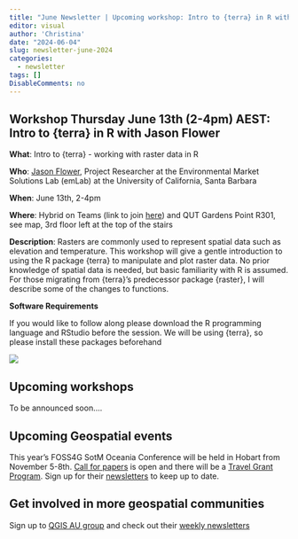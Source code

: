 ```yaml
---
title: "June Newsletter | Upcoming workshop: Intro to {terra} in R with Jason Flower"
editor: visual
author: 'Christina'
date: "2024-06-04"
slug: newsletter-june-2024
categories:
  - newsletter
tags: []
DisableComments: no
---
```


## Workshop Thursday June 13th (2-4pm) AEST: Intro to {terra} in R with Jason Flower

**What**: Intro to {terra} - working with raster data in R

**Who**: [Jason Flower](https://github.com/jflowernet), Project Researcher at the Environmental Market Solutions Lab (emLab) at the University of California, Santa Barbara

**When**: June 13th, 2-4pm

**Where**: Hybrid on Teams (link to join [here](https://teams.microsoft.com/l/meetup-join/19%3ameeting_OThkNDQwZTQtMmQ2Mi00ZTQ1LWE0ZTItMTVhNzI2NjVhMmJj%40thread.v2/0?context=%7b%22Tid%22%3a%225a7cc8ab-a4dc-4f9b-bf60-66714049ad62%22%2c%22Oid%22%3a%22408eea62-4930-4adb-b5a1-d8f1bba01715%22%7d)) and QUT Gardens Point R301, see map, 3rd floor left at the top of the stairs

**Description**: Rasters are commonly used to represent spatial data such as elevation and temperature. This workshop will give a gentle introduction to using the R package {terra} to manipulate and plot raster data. No prior knowledge of spatial data is needed, but basic familiarity with R is assumed. For those migrating from {terra}'s predecessor package {raster}, I will describe some of the changes to functions.

**Software Requirements**

If you would like to follow along please download the R programming language and RStudio before the session. We will be using {terra}, so please install these packages beforehand

![](image.png)

## Upcoming workshops

To be announced soon....

## Upcoming Geospatial events

This year's FOSS4G SotM Oceania Conference will be held in Hobart from November 5-8th. [Call for papers](https://2024.foss4g-oceania.org/#/call-for-papers) is open and there will be a [Travel Grant Program](https://docs.google.com/forms/d/1NNPSqYvYDGnbr7u6Fz8bDGfQ8m5m49gbCzBPAs9kORI/viewform?edit_requested=true). Sign up for their [newsletters](https://2024.foss4g-oceania.org/#/mailing-list) to keep up to date.

## Get involved in more geospatial communities

Sign up to [QGIS AU group](https://qgis-australia.org/) and check out their [weekly newsletters](https://qgis-australia.org/posts/)



